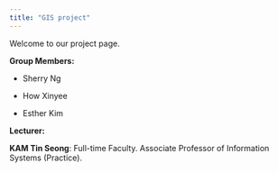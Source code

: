 ```yaml
---
title: "GIS project"
---
```


Welcome to our project page.

**Group Members:**

-   Sherry Ng

-   How Xinyee

-   Esther Kim

**Lecturer:**

**KAM Tin Seong**: Full-time Faculty. Associate Professor of Information Systems (Practice).
